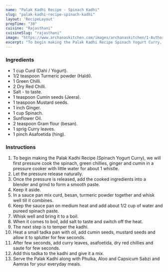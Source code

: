 ---
name: "Palak Kadhi Recipe - Spinach Kadhi"
slug: "palak-kadhi-recipe-spinach-kadhi"
layout: 'RecipeLayout'
prepTime: "30"
cuisine: "Rajasthani"
cuisineSlug: "rajasthani"
image: "https://www.archanaskitchen.com/images/archanaskitchen/1-Author/sibyl_sunitha/Palak_Kadhi_Recipe_Spinach_Yogurt_Curry.jpg"
excerpt: "To begin making the Palak Kadhi Recipe Spinach Yogurt Curry, we will first pressure cook the spinach, green chillies, ginger and cumin in a pressure cooker with little water for about 1 whistle"
---

### Ingredients

- 1 cup Curd (Dahi / Yogurt).
- 1/2 teaspoon Turmeric powder (Haldi).
- 1 Green Chilli.
- 2 Dry Red Chilli.
- Salt - to taste.
- 1 teaspoon Cumin seeds (Jeera).
- 1 teaspoon Mustard seeds.
- 1 inch Ginger.
- 1 cup Spinach.
- Sunflower Oil.
- 2 teaspoon Gram flour (besan).
- 1 sprig Curry leaves.
- 1 pinch Asafoetida (hing).

### Instructions

1. To begin making the Palak Kadhi Recipe (Spinach Yogurt Curry), we will first pressure cook the spinach, green chillies, ginger and cumin in a pressure cooker with little water for about 1 whistle.
1. Let the pressure release naturally.
1. Once the pressure is released, add the cooked ingredients into a blender and grind to form a smooth paste.
1. Keep it aside.
1. In a sauce pan mix curd, besan, turmeric powder together and whisk well till it combines.
1. Keep the sauce pan on medium heat and add about 1/2 cup of water and pureed spinach paste.
1. Whisk well and bring it to a boil.
1. When it comes to boil, add salt to taste and switch off the heat.
1. The next step is to temper the kadhi.
1. Heat a small tadka pan with oil, add cumin seeds, mustard seeds and allow it to splutter for few seconds.
1. After few seconds, add curry leaves, asafoetida, dry red chillies and saute for few seconds.
1. Add this tadka to the kadhi and give it a mix.
1. Serve the Palak Kadhi along with Phulka, Aloo and Capsicum Sabzi and Aamras for your everyday meals.
